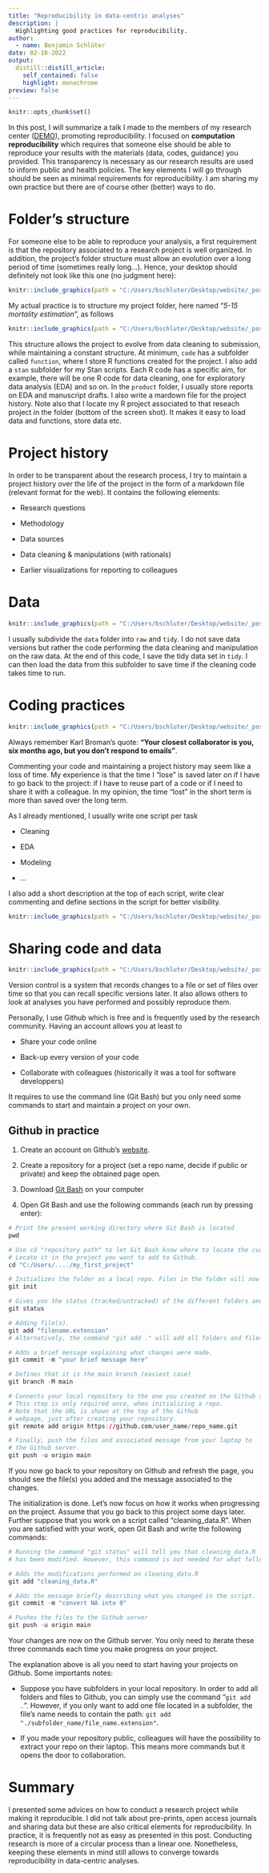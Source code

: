 ```yaml
---
title: "Reproducibility in data-centric analyses"
description: |
  Highlighting good practices for reproducibility.
author:
  - name: Benjamin Schlüter
date: 02-10-2022
output:
  distill::distill_article:
    self_contained: false
    highlight: monochrome
preview: false
---
```


```r
knitr::opts_chunk$set()
```


In this post, I will summarize a talk I made to the members of my research center ([DEMO](https://uclouvain.be/en/research-institutes/iacchos/demo)), promoting reproducibility. I focused on **computation reproducibility** which requires that someone else should be able to reproduce your results with the materials (data, codes, guidance) you provided. This transparency is necessary as our research results are used to inform public and health policies. The key elements I will go through should be seen as minimal requirements for reproducibility. I am sharing my own practice but there are of course other (better) ways to do.


# Folder's structure

For someone else to be able to reproduce your analysis, a first requirement is that the repository associated to a research project is well organized. In addition, the project's folder structure must allow an evolution over a long period of time (sometimes really long...). Hence, your desktop should definitely not look like this one (no judgment here):


```r
knitr::include_graphics(path = "C:/Users/bschluter/Desktop/website/_posts/2022-03-02-reproducibility-in-data-centric-analysis/messy_files.jpg")
```

My actual practice is to structure my project folder, here named "*5-15 mortality estimation*", as follows

```r
knitr::include_graphics(path = "C:/Users/bschluter/Desktop/website/_posts/2022-03-02-reproducibility-in-data-centric-analysis/clean_files.png")
```

This structure allows the project to evolve from data cleaning to submission, while maintaining a constant structure. At minimum, `code` has a subfolder called `function`, where I store R functions created for the project. I also add a `stan` subfolder for my Stan scripts. Each R code has a specific aim, for example, there will be one R code for data cleaning, one for exploratory data analysis (EDA) and so on. In the `product` folder, I usually store reports on EDA and manuscript drafts. I also write a mardown file for the project history. Note also that I locate my R project associated to that reseach project in the folder (bottom of the screen shot). It makes it easy to load data and functions, store data etc.


# Project history

In order to be transparent about the research process, I try to maintain a project history over the life of the project in the form of a markdown file (relevant format for the web). It contains the following elements:

* Research questions

* Methodology

* Data sources

* Data cleaning & manipulations (with rationals)

* Earlier visualizations for reporting to colleagues


# Data

```r
knitr::include_graphics(path = "C:/Users/bschluter/Desktop/website/_posts/2022-03-02-reproducibility-in-data-centric-analysis/data.png")
```


I usually subdivide the `data` folder into `raw` and `tidy`. I do not save data versions but rather the code performing the data cleaning and manipulation on the raw data. At the end of this code, I save the tidy data set in `tidy`. I can then load the data from this subfolder to save time if the cleaning code takes time to run.



# Coding practices

```r
knitr::include_graphics(path = "C:/Users/bschluter/Desktop/website/_posts/2022-03-02-reproducibility-in-data-centric-analysis/messy_code.png")
```

Always remember Karl Broman's quote: **"Your closest collaborator is you, six months ago, but you don't respond to emails"**. 

Commenting your code and maintaining a project history may seem like a loss of time. My experience is that the time I "lose" is saved later on if I have to go back to the project: if I have to reuse part of a code or if I need to share it with a colleague. In my opinion, the time "lost" in the short term is more than saved over the long term.

As I already mentioned, I usually write one script per task 

* Cleaning

* EDA

* Modeling

* ...

I also add a short description at the top of each script, write clear commenting and define sections in the script for better visibility. 

```r
knitr::include_graphics(path = "C:/Users/bschluter/Desktop/website/_posts/2022-03-02-reproducibility-in-data-centric-analysis/coding.png")
```
   



# Sharing code and data


```r
knitr::include_graphics(path = "C:/Users/bschluter/Desktop/website/_posts/2022-03-02-reproducibility-in-data-centric-analysis/vcs.png")
```
 

Version control is a system that records changes to a file or set of files over time so that you can recall specific versions later. It also allows others to look at analyses you have performed and possibly reproduce them.

Personally, I use Github which is free and is frequently used by the research community. Having an account allows you at least to

* Share your code online

* Back-up every version of your code

* Collaborate with colleagues (historically it was a tool for software developpers)

It requires to use the command line (Git Bash) but you only need some commands to start and maintain a project on your own.


## Github in practice

1) Create an account on Github's [website](https://github.com/).

2) Create a repository for a project (set a repo name, decide if public or private) and keep the obtained page open.

3) Download [Git Bash](https://git-scm.com/downloads) on your computer

4) Open Git Bash and use the following commands (each run by pressing enter):

```r
# Print the present working directory where Git Bash is located
pwd 

# Use cd "repository path" to let Git Bash know where to locate the current directory.
# Locate it in the project you want to add to Github.  
cd "C:/Users/..../my_first_project"

# Initializes the folder as a local repo. Files in the folder will now be tracked.
git init	

# Gives you the status (tracked/untracked) of the different folders and files present.
git status

# Adding file(s).
git add "filename.extension"		
# Alternatively, the command "git add ." will add all folders and files present in the repo.

# Adds a brief message explaining what changes were made.
git commit -m "your brief message here"

# Defines that it is the main branch (easiest case)
git branch -M main

# Connects your local repository to the one you created on the Github server.
# This step is only required once, when initializing a repo.
# Note that the URL is shown at the top of the Github 
# webpage, just after creating your repository.
git remote add origin https://github.com/user_name/repo_name.git

# Finally, push the files and associated message from your laptop to 
# the Github server.
git push -u origin main

```


If you now go back to your repository on Github and refresh the page, you should see the file(s) you added and the message associated to the changes. 

The initialization is done. Let's now focus on how it works when progressing on the project. Assume that you go back to this project some days later. Further suppose that you work on a script called "cleaning_data.R". When you are satisfied with your work, open Git Bash and write the following commands:

```r
# Running the command "git status" will tell you that cleaning_data.R
# has been modified. However, this command is not needed for what follows.

# Adds the modifications performed on cleaning_data.R
git add "cleaning_data.R"

# Adds the message briefly describing what you changed in the script.
git commit -m "convert NA into 0"

# Pushes the files to the Github server
git push -u origin main
```

Your changes are now on the Github server. You only need to iterate these three commands each time you make progress on your project.

The explanation above is all you need to start having your projects on Github. Some importants notes: 

* Suppose you have subfolders in your local repository. In order to add all folders and files to Github, you can simply use the command "`git add .`". However, if you only want to add one file located in a subfolder, the file's name needs to contain the path: `git add "./subfolder_name/file_name.extension"`.

* If you made your repository public, colleagues will have the possibility to extract your repo on their laptop. This means more commands but it opens the door to collaboration. 


# Summary

I presented some advices on how to conduct a research project while making it reproducible. I did not talk about pre-prints, open access journals and sharing data but these are also critical elements for reproducibility. In practice, it is frequently not as easy as presented in this post. Conducting research is more of a circular process than a linear one. Nonetheless, keeping these elements in mind still allows to converge towards reproducibility in data-centric analyses. 
